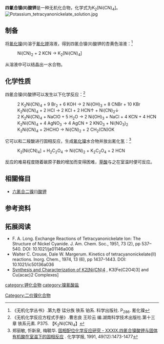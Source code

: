 {{chembox
| verifiedrevid = 
|   Name = 四氰合镍(II)酸钾
|   ImageFile = Potassium tetracyanonickelate.jpg
|   ImageName = 四氰合镍(II)酸钾水合物
|   OtherNames = 四氰合镍酸钾<br />镍氰酸钾
|   IUPACName = 
| Section1 = {{Chembox Identifiers
|   ChemSpiderID_Ref = {{chemspidercite|correct|chemspider}}
| ChemSpiderID = 
| PubChem =
| InChI =
| InChIKey =
| SMILES = 
| StdInChI_Ref = {{stdinchicite|correct|chemspider}}
| StdInChI =
| StdInChIKey_Ref = {{stdinchicite|correct|chemspider}}
| StdInChIKey = 
| CASNo = 14220-17-8
| CASNo_Ref = {{cascite|correct|CAS}}
| CASNo_Comment = 无水
| CASNo2 = 339527-86-5
| CASNo2_Ref = {{cascite|correct|CAS}}
| CASNo2_Comment = 水合
  }}
| Section2 = {{Chembox Properties
|   Formula = K<sub>2</sub>[Ni(CN)<sub>4</sub>]
|   MolarMass = 240.961（无水）<br />258.977（一水）
|   Appearance = 橙红色晶体（一水）<ref>W. C. Fernelius, et al. [https://www.researchgate.net/publication/230446878_Potassium_TetracyanonickelateII Inorganic Syntheses 2]. pp 227 - 228. Potassium Tetracyanonickelate(II). DOI: 10.1002/9780470132333.ch73</ref>
|   Density = 
|   MeltingPt = 
|   BoilingPt = 
|   Solubility = 可溶
|   Solvent = 
|   SolubleOther = 
  }}
| Section7 = {{Chembox Hazards
|  EUHazardSymbol =
|  RPhrases =
|  SPhrases =
|  FlashPt = 
|  pKa = 
|  pKb = 
|  EUClass =
|  EUIndex = 
|  MainHazards = 
|  NFPA-H = 
|  NFPA-F = 
|  NFPA-R = 
|  NFPA-O = 
|  RSPhrases = 
|  Autoignition = 
|  ExploLimits = 
|  PEL = 
  }}
| Section8 = {{Chembox Related
|   Function = 
|   OtherFunctn = 
|   OtherAnions =
|   OtherCations = 
|   OtherCpds = 
  }}
}}
'''四氰合镍(II)酸钾'''是一种无机化合物，化学式为K<sub>2</sub>[Ni(CN)<sub>4</sub>]。
[[File:Potassium_tetracyanonickelate_solution.jpg|thumb]]
==制备==
将[[氰化镍|氰化镍]](II)溶于[[氰化钾|氰化钾]]溶液，得到四氰合镍(II)酸钾的杏黄色溶液：<ref name=wj>《无机化学丛书》.第九卷 锰分族 铁系 铂系. 科学出版社. P<sub>286</sub>. 氰化镍</ref>
: Ni(CN)<sub>2</sub> + 2 KCN → K<sub>2</sub>[Ni(CN)<sub>4</sub>]
从溶液中可以结晶出一水合物。
==化学性质==
四氰合镍(II)酸钾可以发生以下化学反应：<ref>《无机化学反应方程式手册》.曹忠良 王珍云 编.湖南科学技术出版社.第十三章 铁系元素. P375. 【K<sub>2</sub>Ni(CN)<sub>4</sub>】</ref>
: 2 K<sub>2</sub>Ni(CN)<sub>4</sub> + 9 Br<sub>2</sub> + 6 KOH → 2 Ni(OH)<sub>3</sub> + 8 CNBr + 10 KBr
: K<sub>2</sub>Ni(CN)<sub>4</sub> + 2 HCl → 2 KCl + 2 HCN↑ + Ni(CN)<sub>2</sub>↓
: 2 K<sub>2</sub>Ni(CN)<sub>4</sub> + NaClO + 5 H<sub>2</sub>O → 2 Ni(OH)<sub>3</sub> + NaCl + 4 KCN + 4 HCN
: K<sub>2</sub>Ni(CN)<sub>4</sub> + 4 AgNO<sub>3</sub> → 4 AgCN + 2 KNO<sub>3</sub> + Ni(NO<sub>3</sub>)<sub>2</sub>
: K<sub>2</sub>Ni(CN)<sub>4</sub> + 2HCHO → Ni(CN)<sub>2</sub> + 2 CH<sub>2</sub>(CN)OK

它可以和二羧酸进行固相反应，生成[[氰化镍|氰化镍]]水合物并放出氰化氢：<ref>郑丽敏, 忻新泉, 梅毓华. [http://www.ixueshu.com/document/7a48ba6e815ea5a6318947a18e7f9386.html 固相配位化学反应研究 - XXXⅨ.四氰合镍酸钾与固体有机酸在室温下的固相反应] {{Wayback|url=http://www.ixueshu.com/document/7a48ba6e815ea5a6318947a18e7f9386.html |date=20181212071949 }}. 化学学报, 1991, 49(12):1473-1477</ref>
: K<sub>2</sub>[Ni(CN)<sub>4</sub>] + H<sub>2</sub>C<sub>2</sub>O<sub>4</sub> → Ni(CN)<sub>2</sub> + K<sub>2</sub>C<sub>2</sub>O<sub>4</sub> + 2 HCN
反应的难易程度随着碳原子数的增加而变得困难，[[草酸|草酸]]与之在室温时便可反应。

==相關條目==
*[[六氰合二镍(I)酸钾|六氰合二镍(I)酸钾]]

==参考资料==
{{reflist}}

==拓展阅读==
* F. A. Long. Exchange Reactions of Tetracyanonickelate Ion: The Structure of Nickel Cyanide. J. Am. Chem. Soc., 1951, 73 (2), pp 537–540. DOI: 10.1021/ja01146a008
* Walter C. Crouse, Dale W. Margerum. Kinetics of tetracyanonickelate(II) reactions. Inorg. Chem., 1974, 13 (6), pp 1437–1443. DOI: 10.1021/ic50136a036
* [http://www.123helpme.com/synthesis-and-characterization-of-knicn-kfeco-and-cuacac-complexes-view.asp?id=280184 Synthesis and Characterization of K2[Ni(CN)4] , K3[Fe(C2O4)3] and Cu(acac)2 Complexes]{{Wayback|url=http://www.123helpme.com/synthesis-and-characterization-of-knicn-kfeco-and-cuacac-complexes-view.asp?id=280184 |date=20160513021731 }}
[[category:钾化合物|category:钾化合物]]
[[category:镍氰酸盐|category:镍氰酸盐]]
[[Category:二价镍化合物|Category:二价镍化合物]]